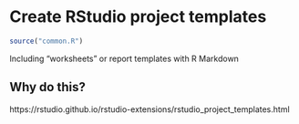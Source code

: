 # Create RStudio project templates {#proj-templates}

```r
source("common.R")
```

Including "worksheets" or report templates with R Markdown 

## Why do this?

https://rstudio.github.io/rstudio-extensions/rstudio_project_templates.html
